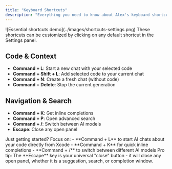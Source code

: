 ```yaml
---
title: "Keyboard Shortcuts"
description: "Everything you need to know about Alex's keyboard shortcuts"
---
```


<Frame>
  ![Essential shortcuts demo](../images/shortcuts-settings.png)
</Frame>

<Note>
  These shortcuts can be customized by clicking on any default shortcut in the Settings panel.
</Note>

## Code & Context
- **Command + L**: Start a new chat with your selected code
- **Command + Shift + L**: Add selected code to your current chat
- **Command + N**: Create a fresh chat (without code)
- **Command + Delete**: Stop the current generation

## Navigation & Search
- **Command + K**: Get inline completions
- **Command + P**: Open advanced search
- **Command + /**: Switch between AI models
- **Escape**: Close any open panel

<Note>
  Just getting started? Focus on:
  - **Command + L** to start AI chats about your code directly from Xcode
  - **Command + K** for quick inline completions
  - **Command + /** to switch between different AI models
</Note>

<Tip>
  Pro tip: The **Escape** key is your universal "close" button - it will close any
  open panel, whether it is a suggestion, search, or completion window.
</Tip>
